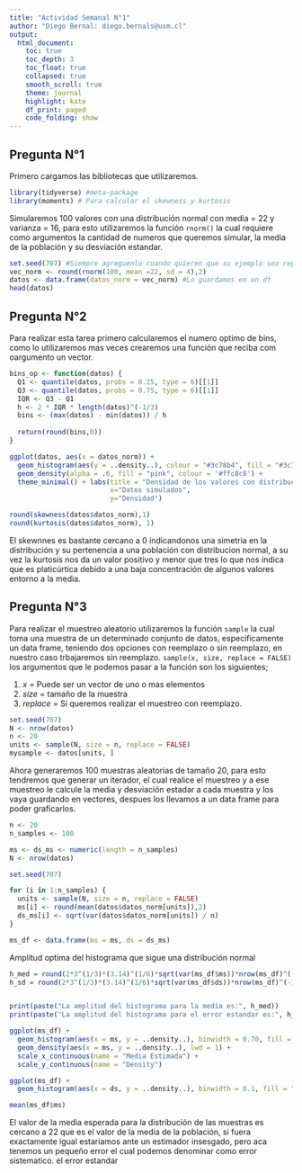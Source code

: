 ```yaml
---
title: "Actividad Semanal N°1"
author: "Diego Bernal: diego.bernals@usm.cl"
output:
  html_document:
    toc: true
    toc_depth: 3
    toc_float: true
    collapsed: true
    smooth_scroll: true
    theme: journal
    highlight: kate
    df_print: paged
    code_folding: show
---
```


## Pregunta N°1

Primero cargamos las bibliotecas que utilizaremos.

```r
library(tidyverse) #meta-package
library(moments) # Para calcular el skewness y kurtosis
```

Simularemos 100 valores con una distribución normal con media = 22 y varianza = 16, para esto utilizaremos la función `rnorm()` la cual requiere como argumentos la cantidad de numeros que queremos simular, la media de la población y su desviación estandar.

```r
set.seed(707) #Siempre agreguenlo cuando quieren que su ejemplo sea reproducible por otros.
vec_norm <- round(rnorm(100, mean =22, sd = 4),2)
datos <- data.frame(datos_norm = vec_norm) #Lo guardamos en un df
head(datos)
```


## Pregunta N°2

Para realizar esta tarea primero calcularemos el numero optimo de bins, como lo utilizaremos mas veces crearemos una función que reciba com oargumento un vector.

```r
bins_op <- function(datos) {
  Q1 <- quantile(datos, probs = 0.25, type = 6)[[1]]
  Q3 <- quantile(datos, probs = 0.75, type = 6)[[1]]
  IQR <- Q3 - Q1
  h <- 2 * IQR * length(datos)^(-1/3)
  bins <- (max(datos) - min(datos)) / h
  
  return(round(bins,0))
}
```



```r
ggplot(datos, aes(x = datos_norm)) + 
  geom_histogram(aes(y = ..density..), colour = "#3c78b4", fill = "#3c78b4", alpha = 0.2, bins=bins_op(datos$datos_norm),binwidth= 3)+
  geom_density(alpha = .6, fill = "pink", colour = '#ffc8c8') +
  theme_minimal() + labs(title = "Densidad de los valores con distribución norm",
                         x="Datos simulados",
                         y="Densidad")
```
```r
round(skewness(datos$datos_norm),1)
round(kurtosis(datos$datos_norm), 1)

```
El skewnnes es bastante cercano a 0 indicandonos una simetria en la distribución y su pertenencia a una población con distribucion normal, a su vez la kurtosis nos da un valor positivo y menor que tres lo que nos indica que es platicúrtica debido a una baja concentración de algunos valores entorno a la media.

## Pregunta N°3

Para realizar el muestreo aleatorio utilizaremos la función `sample` la cual toma una muestra de un determinado conjunto de datos, especificamente un data frame, teniendo dos opciones con reemplazo o sin reemplazo, en nuestro caso trbajaremos sin reemplazo. `sample(x, size, replace = FALSE)` los argumentos que le podemos pasar a la función son los siguientes;

1. *x* = Puede ser un vector de uno o mas elementos
2. *size* = tamaño de la muestra
3. *replace* = Si queremos realizar el muestreo con reemplazo.



```r
set.seed(707)
N <- nrow(datos)
n <- 20
units <- sample(N, size = n, replace = FALSE)
mysample <- datos[units, ]
```

Ahora generaremos 100 muestras aleatorias de tamaño 20, para esto tendremos que generar un iterador, el cual realice el muestreo y a ese muestreo le calcule la media y desviación estadar a cada muestra y los vaya guardando en vectores, despues los llevamos a un data frame para poder graficarlos.
```r
n <- 20
n_samples <- 100

ms <- ds_ms <- numeric(length = n_samples)
N <- nrow(datos)

set.seed(707)

for (i in 1:n_samples) {
  units <- sample(N, size = n, replace = FALSE)
  ms[i] <- round(mean(datos$datos_norm[units]),2)
  ds_ms[i] <- sqrt(var(datos$datos_norm[units]) / n)
}

ms_df <- data.frame(ms = ms, ds = ds_ms)
```

Amplitud optima del histograma que sigue una distribución normal

```r
h_med = round(2*3^(1/3)*(3.14)^(1/6)*sqrt(var(ms_df$ms))*nrow(ms_df)^(-1/3),2)
h_sd = round(2*3^(1/3)*(3.14)^(1/6)*sqrt(var(ms_df$ds))*nrow(ms_df)^(-1/3),2)


print(paste("La amplitud del histograma para la media es:", h_med))
print(paste("La amplitud del histograma para el error estandar es:", h_sd))
```

```r
ggplot(ms_df) +
  geom_histogram(aes(x = ms, y = ..density..), binwidth = 0.70, fill = "#40b16d", alpha = 0.5, colour = "black",bins = bins_op(ms_df$ms)) +
  geom_density(aes(x = ms, y = ..density..), lwd = 1) +
  scale_x_continuous(name = "Media Estimada") +
  scale_y_continuous(name = "Density")
```
```r
ggplot(ms_df) +
  geom_histogram(aes(x = ds, y = ..density..), binwidth = 0.1, fill = "#40b16d", alpha = 0.5, colour = "black",bins = bins_op(ms_df$ds))
```



```r
mean(ms_df$ms)
```

El valor de la media esperada para la distribución de las muestras es cercano a 22 que es el valor de la media de la población, si fuera exactamente igual estariamos ante un estimador insesgado, pero aca tenemos un pequeño error el cual podemos denominar como error sistematico. el error estandar 
